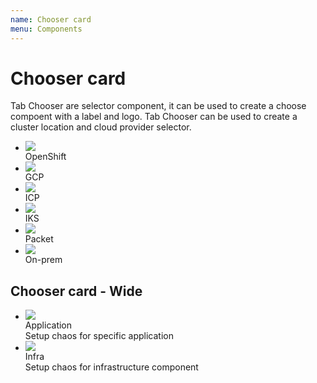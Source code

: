 ```yaml
---
name: Chooser card
menu: Components
---
```




# Chooser card


Tab Chooser are selector component, it can be used to create a choose compoent with a label and logo.
Tab Chooser can be used to create a cluster location and cloud provider selector.
<Playground>
  <ul class="chooser-card">
    <li class="chooser-card-item active">
      <div class="chooser-card-head">
        <img class="" src={openshift} />
      </div>
      <div class="chooser-card-body">
        <div class="chooser-card-label">
        OpenShift
        </div>
      </div>  
    </li>
    <li class="chooser-card-item">
      <div class="chooser-card-head">
        <img class="" src={gcp} />
      </div>
      <div class="chooser-card-body">
        <div class="chooser-card-label">
        GCP
        </div>
      </div>
    </li>
    <li class="chooser-card-item">
      <div class="chooser-card-head">
        <img class="" src={ibm} />
      </div>
      <div class="chooser-card-body">
        <div class="chooser-card-label">
        ICP
        </div>
      </div>
    </li>
    <li class="chooser-card-item">
      <div class="chooser-card-head">
        <img class="" src={iks} />
      </div>
      <div class="chooser-card-body">
        <div class="chooser-card-label">
        IKS
        </div>
      </div>
    </li>
    <li class="chooser-card-item">
      <div class="chooser-card-head">
        <img class="" src={packet} />
      </div>
      <div class="chooser-card-body">
        <div class="chooser-card-label">
        Packet
        </div>
      </div>
    </li>
    <li class="chooser-card-item">
      <div class="chooser-card-head">
        <img class="" src={onpremise} />
      </div>
      <div class="chooser-card-body">
        <div class="chooser-card-label">
        On-prem
        </div>
      </div>
    </li>
  </ul>
</Playground>

## Chooser card - Wide

<Playground>
<ul class="chooser-card chooser-card-wide">
  <li class="chooser-card-item active">
      <div class="chooser-card-head">
        <img src={gke} />
      </div>
      <div class="chooser-card-body">
        <div class="chooser-card-label chooser-card-head">
          Application
        </div> 
        <span>Setup chaos for specific application</span>
      </div>    
  </li>
  <li class="chooser-card-item disabled">
      <div class="chooser-card-head">
        <img src={eks} />
      </div>
      <div class="chooser-card-body">
        <div class="chooser-card-label chooser-card-head">
          Infra
        </div> 
        <span>Setup chaos for infrastructure component</span>
      </div>  
  </li>
</ul>
</Playground>